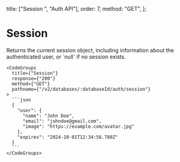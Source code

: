   title: ["Session ", "Auth API"],
  order: 7,
  method: "GET",
};

# Session

<div className="grid grid-cols-2 gap-4">
    <div>
      <p>Returns the current session object, including information about the authenticated user, or `null` if no session exists.</p>
    </div>

    <CodeGroups
      title={"Session"}
      response={"200"}
      method={"GET"}
      pathname={"/v2/databases/:databaseId/auth/session"}
    >
      ```json
      {
        "user": {
          "name": "John Doe",
          "email": "johndoe@gmail.com",
          "image": "https://example.com/avatar.jpg"
        },
        "expires": "2024-10-01T12:34:56.789Z"
      }
      ```
    </CodeGroups>

</div>
